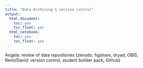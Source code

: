 ```yaml
---
title: "Data Archiving & version control"
output:
  html_document:
    toc: yes
    toc_float: yes
  html_notebook:
    toc: yes
    toc_float: yes
---
```

Angela: review of data repositories (zenodo, figshare, dryad, OBIS, 
Remi/David: version control, student builder pack, Github)